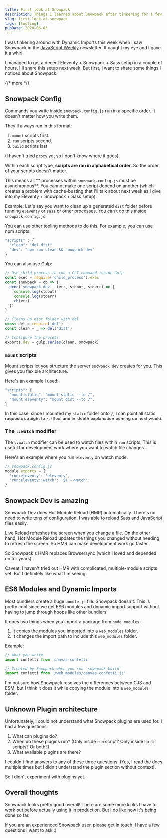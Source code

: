 ```yaml
---
title: First look at Snowpack
description: Things I learned about Snowpack after tinkering for a few hours.
slug: first-look-at-snowpack
tags: [tooling]
pubDate: 2020-06-03
---
```


I was tinkering around with Dynamic Imports this week when I saw Snowpack in the [JavaScript Weekly][1] newsletter. It caught my eye and I gave it a whirl.

I managed to get a decent Eleventy + Snowpack + Sass setup in a couple of hours. I'll share this setup next week. But first, I want to share some things I noticed about Snowpack.

{/* more */}

## Snowpack Config

Commands you write inside `snowpack.config.js` run in a specific order. It doesn't matter how you write them.

They'll always run in this format:

1. `mount` scripts first.
2. `run` scripts second.
3. `build` scripts last

(I haven't tried `proxy` yet so I don't know where it goes).

Within each script type, **scripts are ran in alphabetical order**. So the order of your scripts doesn't matter.

This means all ** processes within `snowpack.config.js` must be asynchronous**. You cannot make one script depend on another (which creates a problem with cache-busting that I'll talk about next week as I dive into my Eleventy + Snowpack + Sass setup).

Example: Let's say you want to clean up a generated `dist` folder before running `eleventy` or `sass` or other processes. You can't do this inside `snowpack.config.js`.

You can use other tooling methods to do this. For example, you can use npm scripts:

```js
"scripts" : {
  "clean": "del dist"
  "dev": "npm run clean && snowpack dev"
}
```

You can also use Gulp:

```js
// Use child_process to run a CLI command inside Gulp
const exec = require('child_process').exec
const snowpack = cb => {
  exec('snowpack dev', (err, stdout, stderr) => {
    console.log(stdout)
    console.log(stderr)
    cb(err)
  })
}

// Cleans up dist folder with del
const del = require('del')
const clean = _ => del('dist')

// Configure the process
exports.dev = gulp.series(clean, snowpack)
```

### `mount` scripts

Mount scripts let you structure the server `snowpack dev` creates for you. This gives you flexible architecture.

Here's an example I used:

```js
"scripts": {
  "mount:static": "mount static --to /",
  "mount:eleventy": "mount dist --to /",
}
```

In this case, since I mounted my `static` folder onto `/`, I can point all static requests straight to `/`. (Real and in-depth explanation coming up next week).

### The `::watch` modifier

The `::watch` modifier can be used to watch files within `run` scripts. This is useful for development work where you want to watch file changes.

Here's an example where you run `eleventy` on watch mode.

```js
// snowpack.config.js
module.exports = {
  'run:eleventy': 'eleventy',
  'run:eleventy::watch': '$1 --watch',
}
```

## Snowpack Dev is amazing

Snowpack Dev does Hot Module Reload (HMR) automatically. There's no need to write tons of configuration. I was able to reload Sass and JavaScript files easily.

Live Reload refreshes the screen when you change a file. On the other hand, Hot Module Reload updates the things you changed without needing to refresh the screen. So HMR can make development work go faster.

So Snowpack's HMR replaces Browsersync (which I loved and depended on for years).

Caveat: I haven't tried out HMR with complicated, multiple-module scripts yet. But I definitely like what I'm seeing.

## ES6 Modules and Dynamic Imports

Most bundlers create a huge `bundle.js` file. Snowpack doesn't. This is pretty cool since we get ES6 modules and dynamic import support without having to jump through hoops like other bundlers!

It does two things when you import a package from `node_modules`:

1. It copies the modules you imported into a `web_modules` folder.
2. It changes the import path to include this `web_modules` folder.

Example:

```js
// What you write
import confetti from 'canvas-confetti'
```

```js
// Created by Snowpack when you run `snowpack build`
import confetti from '/web_modules/canvas-confetti.js'
```

I'm not sure how Snowpack resolves the differences between CJS and ESM, but I think it does it while copying the module into a `web_modules` folder.

## Unknown Plugin architecture

Unfortunately, I could not understand what Snowpack plugins are used for. I had a few questions:

1. What can plugins do?
2. When do these plugins run? (Only inside `run` script? Only inside `build` scripts? Or both?)
3. What available plugins are there?

I couldn't find answers to any of these three questions. (Yes, I read the docs multiple times but I didn't understand the plugin section without context).

So I didn't experiment with plugins yet.

## Overall thoughts

Snowpack looks pretty good overall! There are some more kinks I have to work out before actually using it in production. But I do like how it's being done so far.

If you are an experienced Snowpack user, please get in touch. I have a few questions I want to ask :)

[1]: https://javascriptweekly.com
